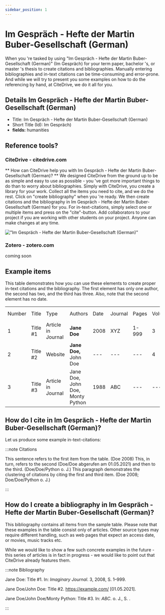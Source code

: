 ```yaml
---
sidebar_position: 1
---
```


# Im Gespräch - Hefte der Martin Buber-Gesellschaft (German)

When you 're tasked by using "Im Gespräch - Hefte der Martin Buber-Gesellschaft (German)" (Im Gespräch) for your term paper, bachelor 's, or master 's thesis to create citations and bibliographies.
Manually entering bibliographies and in-text citations can be time-consuming and error-prone. And while we will try to present you some examples on how to do the referencing by hand, at CiteDrive, we do it all for you.

## Details  Im Gespräch - Hefte der Martin Buber-Gesellschaft (German)
* Title: Im Gespräch - Hefte der Martin Buber-Gesellschaft (German)
* Short Title (Id): Im Gespräch)
* **fields:** humanities

## Reference tools?
### CiteDrive - citedrive.com
** How can CiteDrive help you with Im Gespräch - Hefte der Martin Buber-Gesellschaft (German)? **
We designed CiteDrive from the ground up to be as simple and easy to use as possible - you 've got more important things to do than to worry about bibliographies. Simply with CiteDrive, you create a library for your work. Collect all the items you need to cite, and we do the rest. Click on "create bibliography" when you 're ready. We then create citations and the bibliography in Im Gespräch - Hefte der Martin Buber-Gesellschaft (German) for you. For in-text-citations, simply select one or multiple items and press on the "cite"-button. Add collaborators to your project if you are working with other students on your project. Anyone can make changes at any time.


!["Im Gespräch - Hefte der Martin Buber-Gesellschaft (German)"](images/im-gesprach--hefte-der-martin-bubergesellschaft-german.svg "Choose Im Gespräch - Hefte der Martin Buber-Gesellschaft (German) in the CiteDrive App")

### Zotero - zotero.com

coming soon

## Example items

This table demonstrates how you can use these elements to create proper in-text citations and the bibliography. The first element has only one author, the second has two, and the third has three. Also, note that the second element has no date.


<table>
  <tr>
   <td>Number
   </td>
   <td>Title
   </td>
   <td>Type
   </td>
   <td>Authors
   </td>
   <td>Date
   </td>
   <td>Journal
   </td>
   <td>Pages
   </td>
   <td>Volume
   </td>
   <td>Issue
   </td>
   <td>Access Date
   </td>
  </tr>
  <tr>
   <td>1
   </td>
   <td>Title #1
   </td>
   <td>Article in Journal
   </td>
   <td><strong>Jane Doe</strong>
   </td>
   <td>2008
   </td>
   <td>XYZ
   </td>
   <td>1-999
   </td>
   <td>3
   </td>
   <td>2
   </td>
   <td>--
   </td>
  </tr>
  <tr>
   <td>
2
   </td>
   <td>Title #2
   </td>
   <td>Website
   </td>
   <td><strong>Jane Doe, </strong>John Doe
   </td>
   <td>---
   </td>
   <td>---
   </td>
   <td>---
   </td>
   <td>4
   </td>
   <td>---
   </td>
   <td>2020-05-01
   </td>
  </tr>
  <tr>
   <td>3
   </td>
   <td>Title #3
   </td>
   <td>Article in Journal
   </td>
   <td>Jane Doe, John Doe, Monty Python
   </td>
   <td>1988
   </td>
   <td>ABC
   </td>
   <td>---
   </td>
   <td>---
   </td>
   <td>16
   </td>
   <td>---
   </td>
  </tr>
</table>



## How do I cite in  Im Gespräch - Hefte der Martin Buber-Gesellschaft (German)?

Let us produce some example in-text-citations:

:::note Citations


This sentence refers to the first item from the table. (Doe  2008) This, in turn, refers to the second (Doe/Doe abgerufen am 01.05.2021)
and then to the third.  (Doe/Doe/Python  o. J.)
This paragraph demonstrates the clustering of citations by citing the first and third item. (Doe  2008; Doe/Doe/Python  o. J.)

:::

## How do I create a bibliography in Im Gespräch - Hefte der Martin Buber-Gesellschaft (German)?

This bibliography contains all items from the sample table. Please note that these examples in the table consist only of articles. Other source types may require different handling, such as web pages that expect an access date, or movies, music tracks etc.

While we would like to show a few such concrete examples in the future - this series of articles is in fact in progress - we would like to point out that CiteDrive already features them.

:::note Bibliography

Jane Doe:  Title #1. In: <i>Imaginary Journal</i>. 3,  2008, S. 1–999.

Jane Doe/John  Doe: Title #2. https://example.com/ [01.05.2021].

Jane Doe/John Doe/Monty Python:  Title #3. In: <i>ABC</i>.  o. J., S. .



:::


        